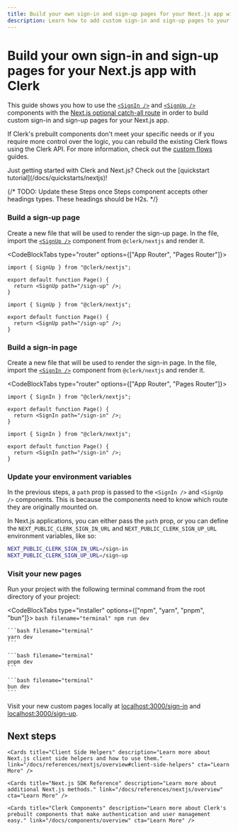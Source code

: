 ```yaml
---
title: Build your own sign-in and sign-up pages for your Next.js app with Clerk
description: Learn how to add custom sign-in and sign-up pages to your Next.js app with Clerk's prebuilt components.
---
```


# Build your own sign-in and sign-up pages for your Next.js app with Clerk

This guide shows you how to use the [`<SignIn />`](/docs/components/authentication/sign-in) and [`<SignUp />`](/docs/components/authentication/sign-up) components with the [Next.js optional catch-all route](https://nextjs.org/docs/pages/building-your-application/routing/dynamic-routes#catch-all-segments) in order to build custom sign-in and sign-up pages for your Next.js app.

If Clerk's prebuilt components don't meet your specific needs or if you require more control over the logic, you can rebuild the existing Clerk flows using the Clerk API. For more information, check out the [custom flows](/docs/custom-flows/overview) guides.

<Callout>
  Just getting started with Clerk and Next.js? Check out the [quickstart tutorial](/docs/quickstarts/nextjs)!
</Callout>

{/* TODO: Update these Steps once Steps component accepts other headings types. These headings should be H2s. */}

<Steps>

### Build a sign-up page

Create a new file that will be used to render the sign-up page. In the file, import the [`<SignUp />`](/docs/components/authentication/sign-up) component from `@clerk/nextjs` and render it.

<CodeBlockTabs type="router" options={["App Router", "Pages Router"]}>
```tsx filename="app/sign-up/[[...sign-up]]/page.tsx"
import { SignUp } from "@clerk/nextjs";

export default function Page() {
  return <SignUp path="/sign-up" />;
}
```

```tsx filename="/pages/sign-up/[[...index]].tsx"
import { SignUp } from "@clerk/nextjs";

export default function Page() {
  return <SignUp path="/sign-up" />;
}
```
</CodeBlockTabs>

### Build a sign-in page

Create a new file that will be used to render the sign-in page. In the file, import the [`<SignIn />`](/docs/components/authentication/sign-in) component from `@clerk/nextjs` and render it.

<CodeBlockTabs type="router" options={["App Router", "Pages Router"]}>
```tsx filename="app/sign-in/[[...sign-in]]/page.tsx"
import { SignIn } from "@clerk/nextjs";

export default function Page() {
  return <SignIn path="/sign-in" />;
}
```

```tsx filename="/pages/sign-in/[[...index]].tsx"
import { SignIn } from "@clerk/nextjs";

export default function Page() {
  return <SignIn path="/sign-in" />;
}
```
</CodeBlockTabs>

### Update your environment variables

In the previous steps, a `path` prop is passed to the `<SignIn />` and `<SignUp />` components. This is because the components need to know which route they are originally mounted on.

In Next.js applications, you can either pass the `path` prop, *or* you can define the `NEXT_PUBLIC_CLERK_SIGN_IN_URL` and `NEXT_PUBLIC_CLERK_SIGN_UP_URL` environment variables, like so:

```sh filename=".env.local"
NEXT_PUBLIC_CLERK_SIGN_IN_URL=/sign-in
NEXT_PUBLIC_CLERK_SIGN_UP_URL=/sign-up
```

### Visit your new pages

Run your project with the following terminal command from the root directory of your project:

  <CodeBlockTabs type="installer" options={["npm", "yarn", "pnpm", "bun"]}>
    ```bash filename="terminal"
    npm run dev
    ```

    ```bash filename="terminal"
    yarn dev
    ```

    ```bash filename="terminal"
    pnpm dev
    ```

    ```bash filename="terminal"
    bun dev
    ```

  </CodeBlockTabs>

Visit your new custom pages locally at [localhost:3000/sign-in](http://localhost:3000/sign-in) and [localhost:3000/sign-up](http://localhost:3000/sign-up).

</Steps>

## Next steps

<div className="container mx-auto my-4">
  <div className="grid grid-cols-1 gap-6 md:grid-cols-2">
    <Cards title="Read user and session data" description="Learn how to use Clerk's hooks and helpers to access the active session and user data in your Next.js application." link="/docs/references/nextjs/read-session-data" cta="Learn More" />

    <Cards title="Client Side Helpers" description="Learn more about Next.js client side helpers and how to use them." link="/docs/references/nextjs/overview#client-side-helpers" cta="Learn More" />

    <Cards title="Next.js SDK Reference" description="Learn more about additional Next.js methods." link="/docs/references/nextjs/overview" cta="Learn More" />

    <Cards title="Clerk Components" description="Learn more about Clerk's prebuilt components that make authentication and user management easy." link="/docs/components/overview" cta="Learn More" />
  </div>
</div>
